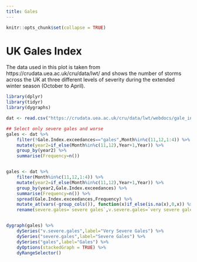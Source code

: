```yaml
---
title: Gales
---
```


```r
knitr::opts_chunk$set(collapse = TRUE)
```
# UK Gales Index

The data used in this plot is taken from https://crudata.uea.ac.uk/cru/data/lwt/ and shows the number of storms across the UK at three different levels of severity during the extended winter season (October to April).

```r
library(dplyr)
library(tidyr)
library(dygraphs)

dat <- read.csv("https://crudata.uea.ac.uk/cru/data/lwt/webdocs/gale_index_1200hrs_UK.csv")

## Select only severe gales and worse
gales <- dat %>%
    filter(!Gale.Index.exceedances=="gales",Month%in%c(11,12,1:4)) %>%
    mutate(year2=if_else(Month%in%c(11,12),Year+1,Year)) %>%
    group_by(year2) %>%
    summarise(Frequency=n())


gales <- dat %>%
    filter(Month%in%c(11,12,1:4)) %>%
    mutate(year2=if_else(Month%in%c(11,12),Year+1,Year)) %>%
    group_by(year2,Gale.Index.exceedances) %>%
    summarise(Frequency=n()) %>%
    spread(Gale.Index.exceedances,Frequency) %>%
    mutate_at(vars(-group_cols()), function(x)if_else(is.na(x),0,x)) %>%
    rename(severe.gales=`severe gales`,v.severe.gales=`very severe gales`)


dygraph(gales) %>%
    dySeries("v.severe.gales",label="Very Severe Gales") %>%
    dySeries("severe.gales",label="Severe Gales") %>%
    dySeries("gales",label="Gales") %>%
    dyOptions(stackedGraph = TRUE) %>%
    dyRangeSelector()

```